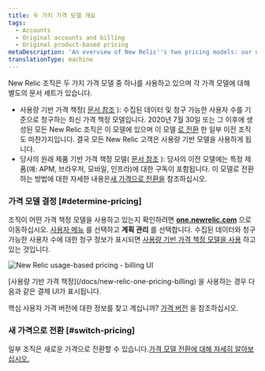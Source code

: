 ```yaml
---
title: 두 가지 가격 모델 개요
tags:
  - Accounts
  - Original accounts and billing
  - Original product-based pricing
metaDescription: 'An overview of New Relic''s two pricing models: our usage-based pricing model and our original pricing model.'
translationType: machine
---
```



New Relic 조직은 두 가지 가격 모델 중 하나를 사용하고 있으며 각 가격 모델에 대해 별도의 문서 세트가 있습니다.

* 사용량 기반 가격 책정( [문서 참조](/docs/new-relic-one-pricing-billing) ): 수집된 데이터 및 청구 가능한 사용자 수를 기준으로 청구하는 최신 가격 책정 모델입니다. 2020년 7월 30일 또는 그 이후에 생성된 모든 New Relic 조직은 이 모델에 있으며 이 모델 [로 전환](/docs/accounts/original-accounts-billing/original-product-based-pricing/switch-new-models/) 한 일부 이전 조직도 마찬가지입니다. 결국 모든 New Relic 고객은 사용량 기반 모델을 사용하게 됩니다.
* 당사의 원래 제품 기반 가격 책정 모델( [문서 참조](/docs/accounts/original-accounts-billing/product-pricing/product-based-pricing) ): 당사의 이전 모델에는 특정 제품(예: APM, 브라우저, 모바일, 인프라)에 대한 구독이 포함됩니다. 이 모델로 전환하는 방법에 대한 자세한 내용은[새 가격으로 전환을](/docs/accounts/original-accounts-billing/original-product-based-pricing/switch-new-models) 참조하십시오.

### 가격 모델 결정 [#determine-pricing]

조직이 어떤 가격 책정 모델을 사용하고 있는지 확인하려면 **[one.newrelic.com](https://one.newrelic.com/all-capabilities)** 으로 이동하십시오. [사용자 메뉴](/docs/accounts/accounts-billing/general-account-settings/intro-account-settings) 를 선택하고 **계획 관리** 를 선택합니다. 수집된 데이터와 청구 가능한 사용자 수에 대한 청구 정보가 표시되면 [사용량 기반 가격 책정 모델을 사용](/docs/accounts/accounts-billing/new-relic-one-pricing-billing/new-relic-one-pricing-billing) 하고 있는 것입니다.

<img
  title="new-relic-one-pricing-plan-billing-ui.png"
  alt="New Relic usage-based pricing - billing UI"
  src={accountsBillingUI}
/>

<figcaption>
  [사용량 기반 가격 책정](/docs/new-relic-one-pricing-billing) 을 사용하는 경우 다음과 같은 결제 UI가 표시됩니다.
</figcaption>

핵심 사용자 가격 버전에 대한 정보를 찾고 계십니까? [가격 버전](/docs/accounts/accounts-billing/new-relic-one-pricing-billing/user-count-billing#pricing-versions) 을 참조하십시오.

### 새 가격으로 전환 [#switch-pricing]

일부 조직은 새로운 가격으로 전환할 수 있습니다.[가격 모델 전환에 대해 자세히 알아보십시오.](/docs/accounts/original-accounts-billing/original-product-based-pricing/switch-new-models)